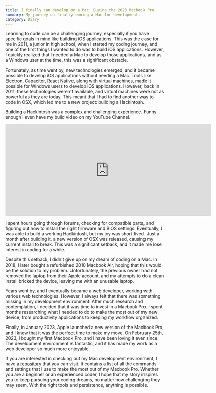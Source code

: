 ```yaml
---
title: I finally can develop on a Mac. Buying the 2023 Macbook Pro.
summary: My journey on finally owning a Mac for development.
category: Diary
---
```


Learning to code can be a challenging journey, especially if you have specific goals in mind like building iOS applications. This was the case for me in 2011, a junior in high school, when I started my coding journey, and one of the first things I wanted to do was to build iOS applications. However, I quickly realized that I needed a Mac to develop those applications, and as a Windows user at the time, this was a significant obstacle.

Fortunately, as time went by, new technologies emerged, and it became possible to develop iOS applications without needing a Mac. Tools like Electron, Capacitor, React Native, along with virtual machines, made it possible for Windows users to develop iOS applications. However, back in 2011, these technologies weren't available, and virtual machines were not as powerful as they are today. This meant that I had to find another way to code in OSX, which led me to a new project: building a Hackintosh.

Building a Hackintosh was a complex and challenging experience. Funny enough I even have my build video on my YouTube Channel.

<iframe
    width="655"
    height="291"
    src="https://www.youtube.com/embed/cjF6VfgY1XM"
    title="Sushii&#39;s Hackintosh Prodigy - Editing/Gaming - 2nd Build - Timelapse"
    frameborder="0"
    allow="accelerometer; autoplay; clipboard-write; encrypted-media; gyroscope; picture-in-picture; web-share"
    className="w-full h-96 my-4"
    allowfullscreen
></iframe>

I spent hours going through forums, checking for compatible parts, and figuring out how to install the right firmware and BIOS settings. Eventually, I was able to build a working Hackintosh, but my joy was short-lived. Just a month after building it, a new version of OSX was released, causing my current install to break. This was a significant setback, and it made me lose interest in coding for a while.

Despite this setback, I didn't give up on my dream of coding on a Mac. In 2018, I later bought a refurbished 2010 Macbook Air, hoping that this would be the solution to my problem. Unfortunately, the previous owner had not removed the laptop from their Apple account, and my attempts to do a clean install bricked the device, leaving me with an unusable laptop.

Years went by, and I eventually became a web developer, working with various web technologies. However, I always felt that there was something missing in my development environment. After much research and contemplation, I decided that it was time to invest in a Macbook Pro. I spent months researching what I needed to do to make the most out of my new device, from productivity applications to keeping my workflow organized.

Finally, in January 2023, Apple launched a new version of the Macbook Pro, and I knew that it was the perfect time to make my move. On February 25th, 2023, I bought my first Macbook Pro, and I have been loving it ever since. The development environment is fantastic, and it has made my work as a web developer so much more enjoyable.

If you are interested in checking out my Mac development environment, I have a [repository](https://github.com/xjkbro/mac-2023-setup) that you can visit. It contains a list of all the commands and settings that I use to make the most out of my Macbook Pro. Whether you are a beginner or an experienced coder, I hope that my story inspires you to keep pursuing your coding dreams, no matter how challenging they may seem. With the right tools and persistence, anything is possible.

